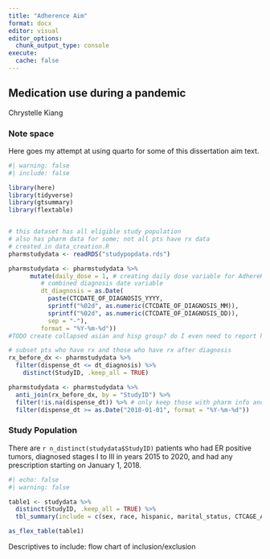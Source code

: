 ```yaml
---
title: "Adherence Aim"
format: docx
editor: visual
editor_options: 
  chunk_output_type: console
execute:
  cache: false  
---
```


## Medication use during a pandemic

Chrystelle Kiang

### Note space

Here goes my attempt at using quarto for some of this dissertation aim text.

```r
#| warning: false
#| include: false

library(here) 
library(tidyverse)
library(gtsummary)
library(flextable)


# this dataset has all eligible study population 
# also has pharm data for some; not all pts have rx data
# created in data_creation.R 
pharmstudydata <- readRDS("studypopdata.rds")

pharmstudydata <- pharmstudydata %>%
      mutate(daily_dose = 1, # creating daily dose variable for AdhereR
         # combined diagnosis date variable 
         dt_diagnosis = as.Date(
           paste(CTCDATE_OF_DIAGNOSIS_YYYY,
           sprintf("%02d", as.numeric(CTCDATE_OF_DIAGNOSIS_MM)),
           sprintf("%02d", as.numeric(CTCDATE_OF_DIAGNOSIS_DD)),
           sep = "-"),
         format = "%Y-%m-%d"))
#TODO create collapsed asian and hisp group? do I even need to report hisp?

# subset pts who have rx and those who have rx after diagnosis
rx_before_dx <- pharmstudydata %>%
  filter(dispense_dt <= dt_diagnosis) %>%
    distinct(StudyID, .keep_all = TRUE)

pharmstudydata <- pharmstudydata %>% 
  anti_join(rx_before_dx, by = "StudyID") %>%
  filter(!is.na(dispense_dt)) %>% # only keep those with pharm info and after 2018
  filter(dispense_dt >= as.Date("2018-01-01", format = "%Y-%m-%d")) 
```

### Study Population

There are `r n_distinct(studydata$StudyID)` patients who had ER positive tumors, diagnosed stages I to III in years 2015 to 2020, and had any prescription starting on January 1, 2018.

```r
#| echo: false
#| warning: false

table1 <- studydata %>% 
  distinct(StudyID, .keep_all = TRUE) %>%
  tbl_summary(include = c(sex, race, hispanic, marital_status, CTCAGE_AT_DIAGNOSIS, CTCDATE_OF_DIAGNOSIS_YYYY, laterality, stage_summary, estrogen_receptor, reporting_source), sort = list(c(sex,race) ~ "frequency"))

as_flex_table(table1)
```

Descriptives to include: flow chart of inclusion/exclusion
